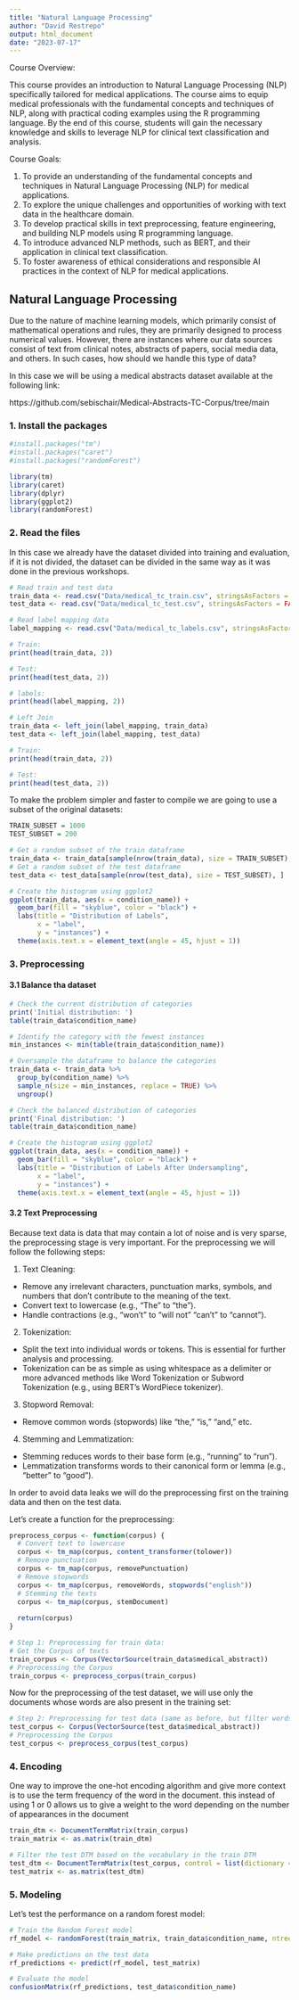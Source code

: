 ```yaml
---
title: "Natural Language Processing"
author: "David Restrepo"
output: html_document
date: "2023-07-17"
---
```


Course Overview:

This course provides an introduction to Natural Language Processing (NLP) specifically tailored for medical applications. The course aims to equip medical professionals with the fundamental concepts and techniques of NLP, along with practical coding examples using the R programming language. By the end of this course, students will gain the necessary knowledge and skills to leverage NLP for clinical text classification and analysis.

Course Goals:

1. To provide an understanding of the fundamental concepts and techniques in Natural Language Processing (NLP) for medical applications.
2. To explore the unique challenges and opportunities of working with text data in the healthcare domain.
3. To develop practical skills in text preprocessing, feature engineering, and building NLP models using R programming language.
4. To introduce advanced NLP methods, such as BERT, and their application in clinical text classification.
5. To foster awareness of ethical considerations and responsible AI practices in the context of NLP for medical applications.


## Natural Language Processing

Due to the nature of machine learning models, which primarily consist of mathematical operations and rules, they are primarily designed to process numerical values. However, there are instances where our data sources consist of text from clinical notes, abstracts of papers, social media data, and others. In such cases, how should we handle this type of data?

In this case we will be using a medical abstracts dataset available at the following link: 

https://github.com/sebischair/Medical-Abstracts-TC-Corpus/tree/main

### 1. Install the packages
```r
#install.packages("tm")
#install.packages("caret")
#install.packages("randomForest")

library(tm)
library(caret)
library(dplyr)
library(ggplot2)
library(randomForest)
```

### 2. Read the files

In this case we already have the dataset divided into training and evaluation, if it is not divided, the dataset can be divided in the same way as it was done in the previous workshops.

```r
# Read train and test data
train_data <- read.csv("Data/medical_tc_train.csv", stringsAsFactors = FALSE)
test_data <- read.csv("Data/medical_tc_test.csv", stringsAsFactors = FALSE)

# Read label mapping data
label_mapping <- read.csv("Data/medical_tc_labels.csv", stringsAsFactors = TRUE)

# Train:
print(head(train_data, 2))

# Test:
print(head(test_data, 2))

# labels:
print(head(label_mapping, 2))

```

```r
# Left Join
train_data <- left_join(label_mapping, train_data)
test_data <- left_join(label_mapping, test_data)

# Train:
print(head(train_data, 2))

# Test:
print(head(test_data, 2))
```
To make the problem simpler and faster to compile we are going to use a subset of the original datasets:

```r
TRAIN_SUBSET = 1000
TEST_SUBSET = 200

# Get a random subset of the train dataframe
train_data <- train_data[sample(nrow(train_data), size = TRAIN_SUBSET), ]
# Get a random subset of the test dataframe
test_data <- test_data[sample(nrow(test_data), size = TEST_SUBSET), ]
```


```r
# Create the histogram using ggplot2
ggplot(train_data, aes(x = condition_name)) +
  geom_bar(fill = "skyblue", color = "black") +
  labs(title = "Distribution of Labels",
       x = "label",
       y = "instances") + 
  theme(axis.text.x = element_text(angle = 45, hjust = 1))

```

### 3. Preprocessing

#### 3.1 Balance tha dataset
```r
# Check the current distribution of categories
print('Initial distribution: ')
table(train_data$condition_name)

# Identify the category with the fewest instances
min_instances <- min(table(train_data$condition_name))

# Oversample the dataframe to balance the categories
train_data <- train_data %>%
  group_by(condition_name) %>%
  sample_n(size = min_instances, replace = TRUE) %>%
  ungroup()

# Check the balanced distribution of categories
print('Final distribution: ')
table(train_data$condition_name)

# Create the histogram using ggplot2
ggplot(train_data, aes(x = condition_name)) +
  geom_bar(fill = "skyblue", color = "black") +
  labs(title = "Distribution of Labels After Undersampling",
       x = "label",
       y = "instances") + 
  theme(axis.text.x = element_text(angle = 45, hjust = 1))


```

#### 3.2 Text Preprocessing

Because text data is data that may contain a lot of noise and is very sparse, the preprocessing stage is very important. For the preprocessing we will follow the following steps:

1. Text Cleaning:

- Remove any irrelevant characters, punctuation marks, symbols, and numbers that don't contribute to the meaning of the text.
- Convert text to lowercase (e.g., "The" to "the").
- Handle contractions (e.g., "won't" to "will not" "can't" to "cannot").

2. Tokenization:

- Split the text into individual words or tokens. This is essential for further analysis and processing.
- Tokenization can be as simple as using whitespace as a delimiter or more advanced methods like Word Tokenization or Subword Tokenization (e.g., using BERT's WordPiece tokenizer).

3. Stopword Removal:

- Remove common words (stopwords) like "the," "is," "and," etc.

4. Stemming and Lemmatization:

- Stemming reduces words to their base form (e.g., "running" to "run").
- Lemmatization transforms words to their canonical form or lemma (e.g., "better" to "good").

In order to avoid data leaks we will do the preprocessing first on the training data and then on the test data.

Let's create a function for the preprocessing:
```r
preprocess_corpus <- function(corpus) {
  # Convert text to lowercase
  corpus <- tm_map(corpus, content_transformer(tolower))
  # Remove punctuation
  corpus <- tm_map(corpus, removePunctuation)
  # Remove stopwords
  corpus <- tm_map(corpus, removeWords, stopwords("english"))
  # Stemming the texts
  corpus <- tm_map(corpus, stemDocument)
  
  return(corpus)
}
```

```r
# Step 1: Preprocessing for train data:
# Get the Corpus of texts
train_corpus <- Corpus(VectorSource(train_data$medical_abstract))
# Preprocessing the Corpus
train_corpus <- preprocess_corpus(train_corpus)
```

Now for the preprocessing of the test dataset, we will use only the documents whose words are also present in the training set:

```r
# Step 2: Preprocessing for test data (same as before, but filter words using the train DTM)
test_corpus <- Corpus(VectorSource(test_data$medical_abstract))
# Preprocessing the Corpus
test_corpus <- preprocess_corpus(test_corpus)
```
### 4. Encoding

One way to improve the one-hot encoding algorithm and give more context is to use the term frequency of the word in the document. this instead of using 1 or 0 allows us to give a weight to the word depending on the number of appearances in the document

```r
train_dtm <- DocumentTermMatrix(train_corpus)
train_matrix <- as.matrix(train_dtm)

# Filter the test DTM based on the vocabulary in the train DTM
test_dtm <- DocumentTermMatrix(test_corpus, control = list(dictionary = Terms(train_dtm)))
test_matrix <- as.matrix(test_dtm)
```

### 5. Modeling

Let's test the performance on a random forest model:

```r

# Train the Random Forest model
rf_model <- randomForest(train_matrix, train_data$condition_name, ntree = 20)

# Make predictions on the test data
rf_predictions <- predict(rf_model, test_matrix)

# Evaluate the model
confusionMatrix(rf_predictions, test_data$condition_name)
```
